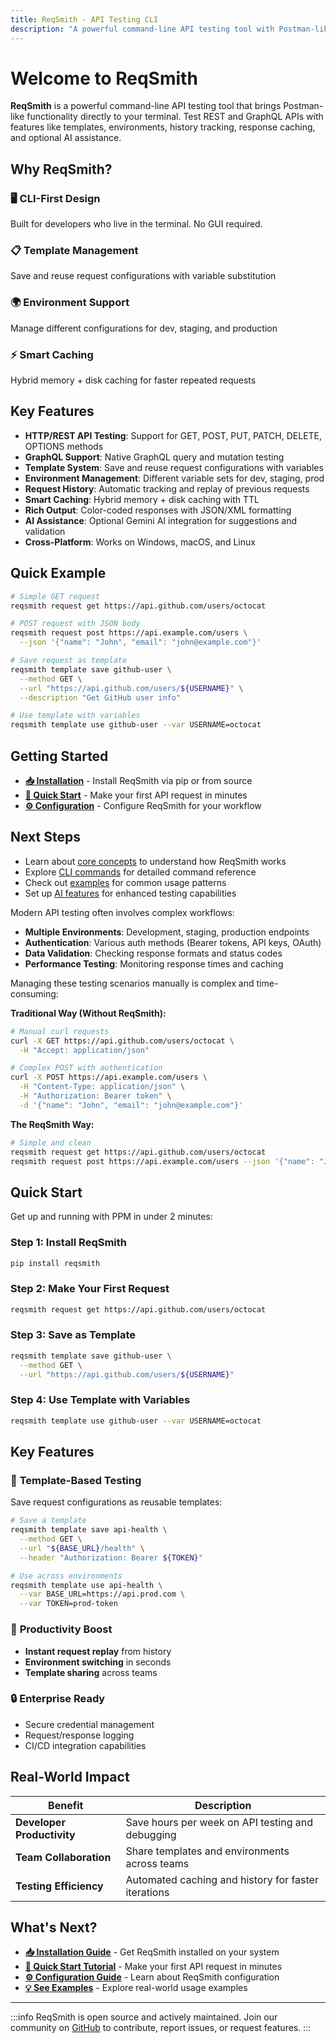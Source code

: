 ```yaml
---
title: ReqSmith - API Testing CLI
description: "A powerful command-line API testing tool with Postman-like functionality, hybrid caching, and optional AI assistance."
---
```


# Welcome to ReqSmith

**ReqSmith** is a powerful command-line API testing tool that brings Postman-like functionality directly to your terminal. Test REST and GraphQL APIs with features like templates, environments, history tracking, response caching, and optional AI assistance.

## Why ReqSmith?

### 🖥️ CLI-First Design
Built for developers who live in the terminal. No GUI required.

### 📋 Template Management
Save and reuse request configurations with variable substitution

### 🌍 Environment Support
Manage different configurations for dev, staging, and production

### ⚡ Smart Caching
Hybrid memory + disk caching for faster repeated requests

## Key Features

- **HTTP/REST API Testing**: Support for GET, POST, PUT, PATCH, DELETE, OPTIONS methods
- **GraphQL Support**: Native GraphQL query and mutation testing
- **Template System**: Save and reuse request configurations with variables
- **Environment Management**: Different variable sets for dev, staging, prod
- **Request History**: Automatic tracking and replay of previous requests
- **Smart Caching**: Hybrid memory + disk caching with TTL
- **Rich Output**: Color-coded responses with JSON/XML formatting
- **AI Assistance**: Optional Gemini AI integration for suggestions and validation
- **Cross-Platform**: Works on Windows, macOS, and Linux

## Quick Example

```bash
# Simple GET request
reqsmith request get https://api.github.com/users/octocat

# POST request with JSON body
reqsmith request post https://api.example.com/users \
  --json '{"name": "John", "email": "john@example.com"}'

# Save request as template
reqsmith template save github-user \
  --method GET \
  --url "https://api.github.com/users/${USERNAME}" \
  --description "Get GitHub user info"

# Use template with variables
reqsmith template use github-user --var USERNAME=octocat
```

## Getting Started

- **[📥 Installation](/installation)** - Install ReqSmith via pip or from source
- **[🚀 Quick Start](/quickstart)** - Make your first API request in minutes  
- **[⚙️ Configuration](/configuration)** - Configure ReqSmith for your workflow

## Next Steps

- Learn about [core concepts](/concepts/requests) to understand how ReqSmith works
- Explore [CLI commands](/cli) for detailed command reference
- Check out [examples](/examples/basic-requests) for common usage patterns
- Set up [AI features](/concepts/ai-features) for enhanced testing capabilities

Modern API testing often involves complex workflows:
- **Multiple Environments**: Development, staging, production endpoints
- **Authentication**: Various auth methods (Bearer tokens, API keys, OAuth)
- **Data Validation**: Checking response formats and status codes
- **Performance Testing**: Monitoring response times and caching

Managing these testing scenarios manually is complex and time-consuming:

**Traditional Way (Without ReqSmith):**
```bash
# Manual curl requests
curl -X GET https://api.github.com/users/octocat \
  -H "Accept: application/json"

# Complex POST with authentication
curl -X POST https://api.example.com/users \
  -H "Content-Type: application/json" \
  -H "Authorization: Bearer token" \
  -d '{"name": "John", "email": "john@example.com"}'
```

**The ReqSmith Way:**
```bash
# Simple and clean
reqsmith request get https://api.github.com/users/octocat
reqsmith request post https://api.example.com/users --json '{"name": "John", "email": "john@example.com"}'
```

## Quick Start

Get up and running with PPM in under 2 minutes:

### Step 1: Install ReqSmith
```bash
pip install reqsmith
```

### Step 2: Make Your First Request
```bash
reqsmith request get https://api.github.com/users/octocat
```

### Step 3: Save as Template
```bash
reqsmith template save github-user \
  --method GET \
  --url "https://api.github.com/users/${USERNAME}"
```

### Step 4: Use Template with Variables
```bash
reqsmith template use github-user --var USERNAME=octocat
```

## Key Features

### 🎯 **Template-Based Testing**
Save request configurations as reusable templates:

```bash
# Save a template
reqsmith template save api-health \
  --method GET \
  --url "${BASE_URL}/health" \
  --header "Authorization: Bearer ${TOKEN}"

# Use across environments
reqsmith template use api-health \
  --var BASE_URL=https://api.prod.com \
  --var TOKEN=prod-token
```

### 🚀 **Productivity Boost**
- **Instant request replay** from history
- **Environment switching** in seconds
- **Template sharing** across teams

### 🔒 **Enterprise Ready**
- Secure credential management
- Request/response logging
- CI/CD integration capabilities

## Real-World Impact

| Benefit | Description |
|---------|-------------|
| **Developer Productivity** | Save hours per week on API testing and debugging |
| **Team Collaboration** | Share templates and environments across teams |
| **Testing Efficiency** | Automated caching and history for faster iterations |

## What's Next?

- **[📥 Installation Guide](/installation)** - Get ReqSmith installed on your system
- **[🚀 Quick Start Tutorial](/quickstart)** - Make your first API request in minutes
- **[⚙️ Configuration Guide](/configuration)** - Learn about ReqSmith configuration
- **[💡 See Examples](/examples/basic-requests)** - Explore real-world usage examples

---

:::info
ReqSmith is open source and actively maintained. Join our community on [GitHub](https://github.com/VesperAkshay/reqsmith) to contribute, report issues, or request features.
:::
